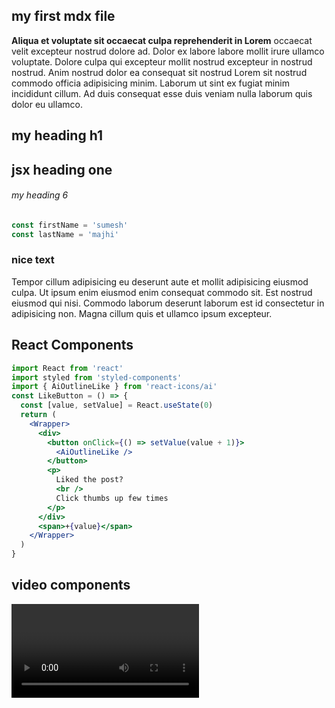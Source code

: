
<section className="mdx-page">

## my first mdx file

**Aliqua et voluptate sit occaecat culpa reprehenderit in Lorem** occaecat velit excepteur nostrud dolore ad. Dolor ex labore labore mollit irure ullamco voluptate. Dolore culpa qui excepteur mollit nostrud excepteur in nostrud nostrud. Anim nostrud dolor ea consequat sit nostrud Lorem sit nostrud commodo officia adipisicing minim. Laborum ut sint ex fugiat minim incididunt cillum. Ad duis consequat esse duis veniam nulla laborum quis dolor eu ullamco.

# my heading h1

<h1 className="special">jsx heading one</h1>

###### my heading 6

<div className="code">

```js
const firstName = 'sumesh'
const lastName = 'majhi'
```

</div>

<div className="nice-text">

<h3>nice text </h3>

<FiInfo className="nice-text-icon"> </FiInfo>

Tempor cillum adipisicing eu deserunt aute et mollit adipisicing eiusmod culpa. Ut ipsum enim eiusmod enim consequat commodo sit. Est nostrud eiusmod qui nisi. Commodo laborum deserunt laborum est id consectetur in adipisicing non. Magna cillum quis et ullamco ipsum excepteur.

</div>

<h2> React Components </h2>

<Counter />

```jsx
import React from 'react'
import styled from 'styled-components'
import { AiOutlineLike } from 'react-icons/ai'
const LikeButton = () => {
  const [value, setValue] = React.useState(0)
  return (
    <Wrapper>
      <div>
        <button onClick={() => setValue(value + 1)}>
          <AiOutlineLike />
        </button>
        <p>
          Liked the post?
          <br />
          Click thumbs up few times
        </p>
      </div>
      <span>+{value}</span>
    </Wrapper>
  )
}
```

<LikeButton />

<h2>video components</h2>

<RegVideo />

<Video />

<h2>regular heading</h2>

<h2 title>title heading</h2>

<h4>inline code</h4>

<Link to="/posts" className="btn center-btn">
  all posts
</Link>

</section>
